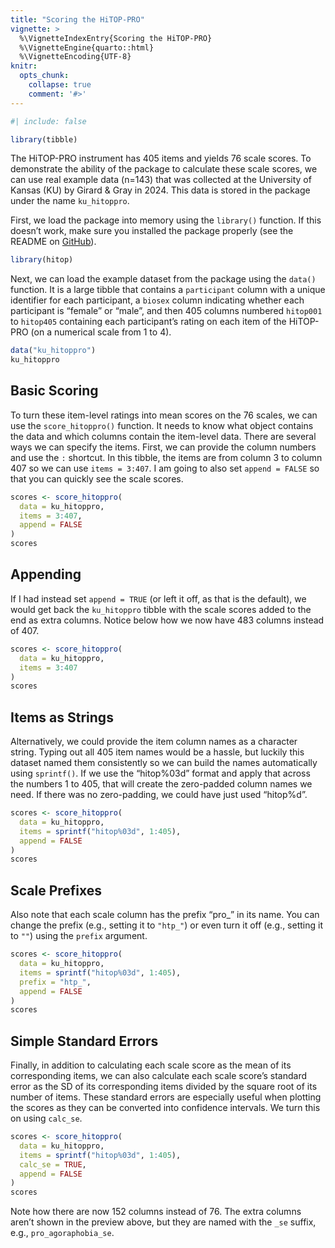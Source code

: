 ```yaml
---
title: "Scoring the HiTOP-PRO"
vignette: >
  %\VignetteIndexEntry{Scoring the HiTOP-PRO}
  %\VignetteEngine{quarto::html}
  %\VignetteEncoding{UTF-8}
knitr:
  opts_chunk:
    collapse: true
    comment: '#>'
---
```


```r
#| include: false

library(tibble)
```


The HiTOP-PRO instrument has 405 items and yields 76 scale scores. To demonstrate the ability of the package to calculate these scale scores, we can use real example data (n=143) that was collected at the University of Kansas (KU) by Girard & Gray in 2024. This data is stored in the package under the name `ku_hitoppro`.

First, we load the package into memory using the `library()` function. If this doesn't work, make sure you installed the package properly (see the README on [GitHub](https://github.com/jmgirard/hitop)).

```r
library(hitop)
```

Next, we can load the example dataset from the package using the `data()` function. It is a large tibble that contains a `participant` column with a unique identifier for each participant, a `biosex` column indicating whether each participant is "female" or "male", and then 405 columns numbered `hitop001` to `hitop405` containing each participant's rating on each item of the HiTOP-PRO (on a numerical scale from 1 to 4).

```r
data("ku_hitoppro")
ku_hitoppro
```

## Basic Scoring

To turn these item-level ratings into mean scores on the 76 scales, we can use the `score_hitoppro()` function. It needs to know what object contains the data and which columns contain the item-level data. There are several ways we can specify the items. First, we can provide the column numbers and use the `:` shortcut. In this tibble, the items are from column 3 to column 407 so we can use `items = 3:407`. I am going to also set `append = FALSE` so that you can quickly see the scale scores.

```r
scores <- score_hitoppro(
  data = ku_hitoppro,
  items = 3:407,
  append = FALSE
)
scores
```

## Appending

If I had instead set `append = TRUE` (or left it off, as that is the default), we would get back the `ku_hitoppro` tibble with the scale scores added to the end as extra columns. Notice below how we now have 483 columns instead of 407.

```r
scores <- score_hitoppro(
  data = ku_hitoppro,
  items = 3:407
)
scores
```

## Items as Strings

Alternatively, we could provide the item column names as a character string. Typing out all 405 item names would be a hassle, but luckily this dataset named them consistently so we can build the names automatically using `sprintf()`. If we use the "hitop%03d" format and apply that across the numbers 1 to 405, that will create the zero-padded column names we need. If there was no zero-padding, we could have just used "hitop%d".

```r
scores <- score_hitoppro(
  data = ku_hitoppro,
  items = sprintf("hitop%03d", 1:405),
  append = FALSE
)
scores
```

## Scale Prefixes

Also note that each scale column has the prefix "pro_" in its name. You can change the prefix (e.g., setting it to `"htp_"`) or even turn it off (e.g., setting it to `""`) using the `prefix` argument.

```r
scores <- score_hitoppro(
  data = ku_hitoppro,
  items = sprintf("hitop%03d", 1:405),
  prefix = "htp_",
  append = FALSE
)
scores
```

## Simple Standard Errors

Finally, in addition to calculating each scale score as the mean of its corresponding items, we can also calculate each scale score's standard error as the SD of its corresponding items divided by the square root of its number of items. These standard errors are especially useful when plotting the scores as they can be converted into confidence intervals. We turn this on using `calc_se`.

```r
scores <- score_hitoppro(
  data = ku_hitoppro,
  items = sprintf("hitop%03d", 1:405),
  calc_se = TRUE,
  append = FALSE
)
scores
```

Note how there are now 152 columns instead of 76. The extra columns aren't shown in the preview above, but they are named with the `_se` suffix, e.g., `pro_agoraphobia_se`.
